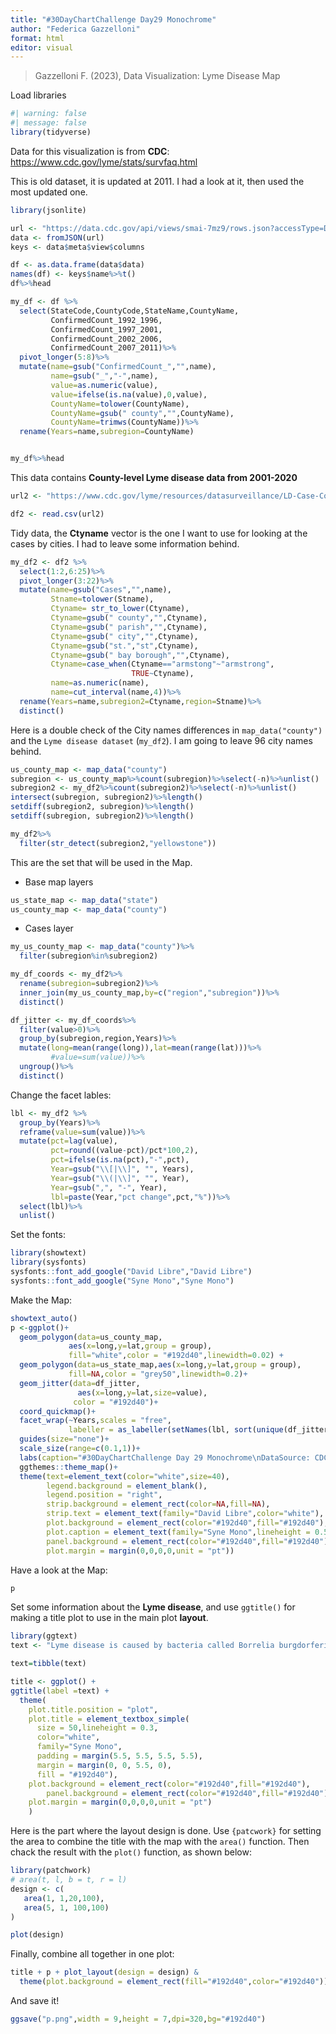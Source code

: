 ```yaml
---
title: "#30DayChartChallenge Day29 Monochrome"
author: "Federica Gazzelloni"
format: html
editor: visual
---
```


> Gazzelloni F. (2023), Data Visualization: Lyme Disease Map

Load libraries

```r
#| warning: false
#| message: false
library(tidyverse)
```

Data for this visualization is from **CDC**: <https://www.cdc.gov/lyme/stats/survfaq.html>

This is old dataset, it is updated at 2011. I had a look at it, then used the most updated one.

```r
library(jsonlite)

url <- "https://data.cdc.gov/api/views/smai-7mz9/rows.json?accessType=DOWNLOAD"
data <- fromJSON(url)
keys <- data$meta$view$columns

df <- as.data.frame(data$data)
names(df) <- keys$name%>%t()
df%>%head

my_df <- df %>%
  select(StateCode,CountyCode,StateName,CountyName,
         ConfirmedCount_1992_1996,
         ConfirmedCount_1997_2001,
         ConfirmedCount_2002_2006,
         ConfirmedCount_2007_2011)%>%
  pivot_longer(5:8)%>%
  mutate(name=gsub("ConfirmedCount_","",name),
         name=gsub("_","-",name),
         value=as.numeric(value),
         value=ifelse(is.na(value),0,value),
         CountyName=tolower(CountyName),
         CountyName=gsub(" county","",CountyName),
         CountyName=trimws(CountyName))%>%
  rename(Years=name,subregion=CountyName)


my_df%>%head
```

This data contains **County-level Lyme disease data from 2001-2020**

```r
url2 <- "https://www.cdc.gov/lyme/resources/datasurveillance/LD-Case-Counts-by-County-01-20.csv"

df2 <- read.csv(url2)
```

Tidy data, the **Ctyname** vector is the one I want to use for looking at the cases by cities. I had to leave some information behind.

```r
my_df2 <- df2 %>%
  select(1:2,6:25)%>%
  pivot_longer(3:22)%>% 
  mutate(name=gsub("Cases","",name),
         Stname=tolower(Stname),
         Ctyname= str_to_lower(Ctyname),
         Ctyname=gsub(" county","",Ctyname),
         Ctyname=gsub(" parish","",Ctyname),
         Ctyname=gsub(" city","",Ctyname),
         Ctyname=gsub("st.","st",Ctyname),
         Ctyname=gsub(" bay borough","",Ctyname),
         Ctyname=case_when(Ctyname=="armstong"~"armstrong",
                           TRUE~Ctyname),
         name=as.numeric(name),
         name=cut_interval(name,4))%>%
  rename(Years=name,subregion2=Ctyname,region=Stname)%>%
  distinct()
```

Here is a double check of the City names differences in `map_data("county")` and the `Lyme disease dataset` (`my_df2`). I am going to leave 96 city names behind.

```r
us_county_map <- map_data("county")
subregion <- us_county_map%>%count(subregion)%>%select(-n)%>%unlist()
subregion2 <- my_df2%>%count(subregion2)%>%select(-n)%>%unlist()
intersect(subregion, subregion2)%>%length()
setdiff(subregion2, subregion)%>%length()
setdiff(subregion, subregion2)%>%length()

my_df2%>%
  filter(str_detect(subregion2,"yellowstone"))
```

This are the set that will be used in the Map.

-   Base map layers

```r
us_state_map <- map_data("state")
us_county_map <- map_data("county")
```

-   Cases layer

```r
my_us_county_map <- map_data("county")%>%
  filter(subregion%in%subregion2)

my_df_coords <- my_df2%>%
  rename(subregion=subregion2)%>%
  inner_join(my_us_county_map,by=c("region","subregion"))%>%
  distinct()

df_jitter <- my_df_coords%>%
  filter(value>0)%>%
  group_by(subregion,region,Years)%>%
  mutate(long=mean(range(long)),lat=mean(range(lat)))%>%
         #value=sum(value))%>%
  ungroup()%>%
  distinct()
```

Change the facet lables:

```r
lbl <- my_df2 %>% 
  group_by(Years)%>%
  reframe(value=sum(value))%>%
  mutate(pct=lag(value),
         pct=round((value-pct)/pct*100,2),
         pct=ifelse(is.na(pct),"-",pct),
         Year=gsub("\\[|\\]", "", Years),
         Year=gsub("\\(|\\]", "", Year),
         Year=gsub(",", "-", Year),
         lbl=paste(Year,"pct change",pct,"%"))%>%
  select(lbl)%>%
  unlist()
```

Set the fonts:

```r
library(showtext)
library(sysfonts)
sysfonts::font_add_google("David Libre","David Libre")
sysfonts::font_add_google("Syne Mono","Syne Mono")
```

Make the Map:

```r
showtext_auto()
p <-ggplot()+
  geom_polygon(data=us_county_map,
             aes(x=long,y=lat,group = group),
             fill="white",color = "#192d40",linewidth=0.02) +
  geom_polygon(data=us_state_map,aes(x=long,y=lat,group = group),
             fill=NA,color = "grey50",linewidth=0.2)+
  geom_jitter(data=df_jitter,
               aes(x=long,y=lat,size=value),
              color = "#192d40")+
  coord_quickmap()+
  facet_wrap(~Years,scales = "free",
             labeller = as_labeller(setNames(lbl, sort(unique(df_jitter$Years))))) +
  guides(size="none")+
  scale_size(range=c(0.1,1))+  
  labs(caption="#30DayChartChallenge Day 29 Monochrome\nDataSource: CDC Lyme Disease | Map: Federica Gazzelloni") +
  ggthemes::theme_map()+
  theme(text=element_text(color="white",size=40),
        legend.background = element_blank(),
        legend.position = "right",
        strip.background = element_rect(color=NA,fill=NA),
        strip.text = element_text(family="David Libre",color="white"),
        plot.background = element_rect(color="#192d40",fill="#192d40"),
        plot.caption = element_text(family="Syne Mono",lineheight = 0.5,hjust=0.3),
        panel.background = element_rect(color="#192d40",fill="#192d40"),
        plot.margin = margin(0,0,0,0,unit = "pt"))
```

Have a look at the Map:

```r
p
```

Set some information about the **Lyme disease**, and use `ggtitle()` for making a title plot to use in the main plot **layout**.

```r
library(ggtext)
text <- "Lyme disease is caused by bacteria called Borrelia burgdorferi, which is spread to people through the bite of several types of blacklegged ticks. In the United States, most infections occur in Eastern states, Northern midwestern states, and West Coast. Recent estimates using other methods suggest that approximately 476,000 people may get Lyme disease each year in the United States."

text=tibble(text)

title <- ggplot() + 
ggtitle(label =text) +
  theme(
    plot.title.position = "plot",
    plot.title = element_textbox_simple(
      size = 50,lineheight = 0.3,
      color="white",
      family="Syne Mono",
      padding = margin(5.5, 5.5, 5.5, 5.5),
      margin = margin(0, 0, 5.5, 0),
      fill = "#192d40"),
    plot.background = element_rect(color="#192d40",fill="#192d40"),
        panel.background = element_rect(color="#192d40",fill="#192d40"),
    plot.margin = margin(0,0,0,0,unit = "pt")
    )
```

Here is the part where the layout design is done. Use `{patcwork}` for setting the area to combine the title with the map with the `area()` function. Then chack the result with the `plot()` function, as shown below:

```r
library(patchwork)
# area(t, l, b = t, r = l)
design <- c(
   area(1, 1,20,100),
   area(5, 1, 100,100)
)

plot(design)
```

Finally, combine all together in one plot:

```r
title + p + plot_layout(design = design) &
  theme(plot.background = element_rect(fill="#192d40",color="#192d40"))
```

And save it!

```r
ggsave("p.png",width = 9,height = 7,dpi=320,bg="#192d40")
```
